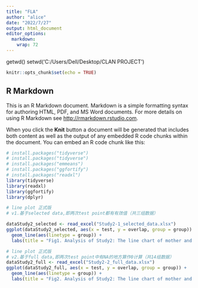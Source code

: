 ---
title: "FLA"
author: "alice"
date: "2022/7/27"
output: html_document
editor_options: 
  markdown: 
    wrap: 72
---

getwd() setwd('C:/Users/Dell/Desktop/CLAN PROJECT')

```{r setup, include=FALSE}
knitr::opts_chunk$set(echo = TRUE)
```

## R Markdown

This is an R Markdown document. Markdown is a simple formatting syntax
for authoring HTML, PDF, and MS Word documents. For more details on
using R Markdown see <http://rmarkdown.rstudio.com>.

When you click the **Knit** button a document will be generated that
includes both content as well as the output of any embedded R code
chunks within the document. You can embed an R code chunk like this:

```{r cars}
# install.packages("tidyverse")
# install.packages("tidyverse")
# install.packages("emmeans")
# install.packages("ggfortify")
# install.packages("readxl")
library(tidyverse)
library(readxl)
library(ggfortify)
library(dplyr)

```

```{r}
# line plot 正式版
# v1.基于selected data,即两次test point都有有效值（共三组数据）

dataStudy2_selected <- read_excel("Study2-1_selected_data.xlsx")
ggplot(dataStudy2_selected, aes(x = test, y = overlap, group = group)) +
  geom_line(aes(linetype = group)) +
  labs(title = "Fig1. Analysis of Study2: The line chart of mother and child overlap (selected data) at test 1 & 2")#
```

```{r}
# line plot 正式版
# v2.基于full data,即两次test point中有NA的地方算作0计算（共14组数据）
dataStudy2_full <- read_excel("Study2-2_full_data.xlsx")
ggplot(dataStudy2_full, aes(x = test, y = overlap, group = group)) +
  geom_line(aes(linetype = group)) +
  labs(title = "Fig2. Analysis of Study2: The line chart of mother and child overlap (full data) at test 1 & 2")# 注意之后记得把标题换到下方，figure的标题在下方
```
